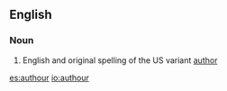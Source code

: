 ==English==

===Noun===
{{en-noun}}

# English and original spelling of the US variant [[author]]

[[es:authour]]
[[io:authour]]